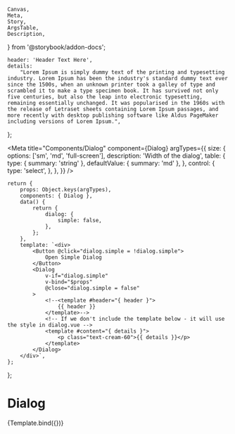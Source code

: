     Canvas,
    Meta,
    Story,
    ArgsTable,
    Description,
} from '@storybook/addon-docs';

    header: 'Header Text Here',
    details:
        "Lorem Ipsum is simply dummy text of the printing and typesetting industry. Lorem Ipsum has been the industry's standard dummy text ever since the 1500s, when an unknown printer took a galley of type and scrambled it to make a type specimen book. It has survived not only five centuries, but also the leap into electronic typesetting, remaining essentially unchanged. It was popularised in the 1960s with the release of Letraset sheets containing Lorem Ipsum passages, and more recently with desktop publishing software like Aldus PageMaker including versions of Lorem Ipsum.",
};


<Meta
    title="Components/Dialog"
    component={Dialog}
    argTypes={{
        size: {
            options: ['sm', 'md', 'full-screen'],
            description: 'Width of the dialog',
            table: {
                type: { summary: 'string' },
                defaultValue: { summary: 'md' },
            },
            control: {
                type: 'select',
            },
        },
    }}
/>

    return {
        props: Object.keys(argTypes),
        components: { Dialog },
        data() {
            return {
                dialog: {
                    simple: false,
                },
            };
        },
        template: `<div>
            <Button @click="dialog.simple = !dialog.simple">
                Open Simple Dialog
            </Button>
            <Dialog
                v-if="dialog.simple"
                v-bind="$props"
                @close="dialog.simple = false"
            >
                <!--<template #header="{ header }">
                    {{ header }}
                </template>-->
                <!-- If we don't include the template below - it will use the style in dialog.vue -->
                <template #content="{ details }">
                    <p class="text-cream-60">{{ details }}</p>
                </template>
            </Dialog>
        </div>`,
    };
};

# Dialog

<Canvas>
    <Story name="Overview" args={{ size: 'sm', content: dialogContent }}>
        {Template.bind({})}
    </Story>
</Canvas>

<ArgsTable story="Overview" />
